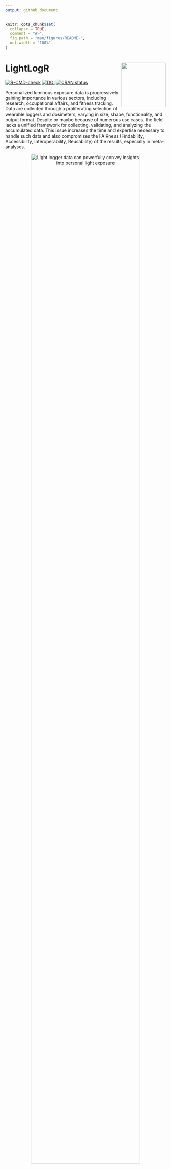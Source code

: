 ```yaml
---
output: github_document
---
```


<!-- README.md is generated from README.Rmd. Please edit that file -->

```r
knitr::opts_chunk$set(
  collapse = TRUE,
  comment = "#>",
  fig.path = "man/figures/README-",
  out.width = "100%"
)
```

# LightLogR <img src="man/figures/logo.png" align="right" height="139"/>

<!-- badges: start -->

[![R-CMD-check](https://github.com/tscnlab/LightLogR/actions/workflows/R-CMD-check.yaml/badge.svg)](https://github.com/tscnlab/LightLogR/actions/workflows/R-CMD-check.yaml) [![DOI](https://zenodo.org/badge/DOI/10.5281/zenodo.11562600.svg)](https://doi.org/10.5281/zenodo.11562600) [![CRAN status](https://www.r-pkg.org/badges/version/LightLogR)](https://CRAN.R-project.org/package=LightLogR)

<!-- badges: end -->

Personalized luminous exposure data is progressively gaining importance in various sectors, including research, occupational affairs, and fitness tracking. Data are collected through a proliferating selection of wearable loggers and dosimeters, varying in size, shape, functionality, and output format. Despite or maybe because of numerous use cases, the field lacks a unified framework for collecting, validating, and analyzing the accumulated data. This issue increases the time and expertise necessary to handle such data and also compromises the FAIRness (Findability, Accessibility, Interoperability, Reusability) of the results, especially in meta-analyses.

::: {style="text-align:center"}
![Light logger data can powerfully convey insights into personal light exposure](man/figures/Day.png){width="90%"}
:::

**LightLogR** is a package under development as part of the [*MeLiDos*](https://www.melidos.eu) project to address these issues. The package aims to provide tools for:

-   import from common measurement devices (see below for a list of supported devices)

-   Validation and processing of light logging data

-   Visualization of light exposure data, both exploratory and publication ready

-   Calculation of common analysis parameters (see below for a list of metrics)

To come:

-   Import, creation, and verification of crucial metadata

-   Semi-automated analysis and visualization (both command-line and GUI-based)

-   Integration of data into a unified database for cross-study analyses

##### Please note that LightLogR is work in progress! If you are interested in the project and want to know more, you can subscribe to the [LightLogR mailing list](https://lists.lrz.de/mailman/listinfo/lightlogr-users). If you find a bug, please open an issue on the [GitHub repository](https://github.com/tscnlab/LightLogR/issues).

##### To maximize LightLogRs utility, we want to hear from you! What features would you like to see, what are common issues you face when working with wearable data, and what kind of analysis are you performing? Let us know in the [LightLogR community survey](https://de.surveymonkey.com/r/3LL9NKQ)!

Have a look at the **Example** section down below to get started, or dive into the [Articles](https://tscnlab.github.io/LightLogR/articles/index.html) to get more in depth information about how to work with the package and generate images such as the one above, import data, visualization, and metric calculation.

## Supported devices

At present, these are the devices we support in LightLogR:

`r library(LightLogR); paste("- ", supported_devices() %>% paste(collapse = "\n\n- "))`

More Information on these devices can be found in the reference for `import_Dataset()`. If you want to know how to import data from these devices, have a look at our article on [Import & Cleaning](https://tscnlab.github.io/LightLogR/articles/Import.html).

If you are using a device that is currently not supported, please contact the developers. We are always looking to expand the range of supported devices. The easiest and most trackable way to get in contact is by opening a new issue on our [Github repository](https://github.com/tscnlab/LightLogR/issues). Please also provide a sample file of your data, so we can test the import function.

## Metrics

LightLogR supports a wide range of metrics across different metric families. You can find the full documentation of metrics functions in the [reference section](https://tscnlab.github.io/LightLogR/reference/index.html#metrics). There is also an overview article on how to use [Metrics](https://tscnlab.github.io/LightLogR/articles/Metrics.html).

| Metric Family                        | Submetrics | Note                 | Documentation                                                                                     |
|------------------|----------------|-----------------|---------------------|
| Barroso                              | 7                 |                      | `barroso_lighting_metrics()`                                                                      |
| Bright-dark period                   | 4x2               | bright / dark        | `bright_dark_period()`                                                                            |
| Centroid of light exposure           | 1                 |                      | `centroidLE()`                                                                                    |
| Disparity index                      | 1                 |                      | `disparity_index()`                                                                               |
| Duration above threshold             | 3                 | above, below, within | `duration_above_threshold()`                                                                      |
| Exponential moving average (EMA)     | 1                 |                      | `exponential_moving_average()`                                                                    |
| Frequency crossing threshold         | 1                 |                      | `frequency_crossing_threshold()`                                                                  |
| Intradaily Variance (IV)             | 1                 |                      | `intradaily_variability()`                                                                        |
| Interdaily Stability (IS)            | 1                 |                      | `interdaily_stability()`                                                                          |
| Midpoint CE (Cumulative Exposure)    | 1                 |                      | `midpointCE()`                                                                                    |
| nvRC (Non-visual circadian response) | 4                 |                      | `nvRC()`, `nvRC_circadianDisturbance()`, `nvRC_circadianBias()`, `nvRC_relativeAmplitudeError()` |
| nvRD (Non-visual direct response)    | 2                 |                      | `nvRD()`, `nvRD_cumulative_response()`                                                           |
| Period above threshold               | 3                 | above, below, within | `period_above_threshold()`                                                                        |
| Pulses above threshold               | 7x3               | above, below, within | `pulses_above_threshold()`                                                                        |
| Threshold for duration               | 2                 | above, below         | `threshold_for_duration()`                                                                        |
| Timing above threshold               | 3                 | above, below, within | `timing_above_threshold()`                                                                        |
| **Total:**                           |                   |                      |                                                                                                   |
| **17 families**                      | **61 metrics**    |                      |                                                                                                   |

If you would like to use a metric you don't find represented in LightLogR, please contact the developers. The easiest and most trackable way to get in contact is by opening a new issue on our [Github repository](https://github.com/tscnlab/LightLogR/issues).

## About the creation and funding of LightLogR

**LightLogR** is developed by the [*Translational Sensory & Circadian Neuroscience*](https://www.tscnlab.org) lab, a joint group from the [Technical University of Munich](https://www.tum.de/en/) and the [Max Planck Institute for Biological Neuroscience Unit (MPS/TUM/TUMCREATE)\*](https://www.tscnlab.org), a joint group based at the [Technical University of Munich](https://www.tum.de/en/), [TUMCREATE](https://www.tum-create.edu.sg/), the [Max Planck Institute for Biological Cybernetics](https://www.mpg.de/152075/biological-cybernetics).

[*MeLiDos*](https://www.melidos.eu) is a joint, [EURAMET](https://www.euramet.org)-funded project involving sixteen partners across Europe, aimed at developing a metrology and a standard workflow for wearable light logger data and optical radiation dosimeters. Its primary contributions towards fostering FAIR data include the development of a common file format, robust metadata descriptors, and an accompanying open-source software ecosystem.

[![](man/figures/Metrology_Partnership_LOGO.jpg){width="282"}](https://www.euramet.org) ![](man/figures/Co-Funded-By-the-EU.png){width="288"}

The project (22NRM05 MeLiDos) has received funding from the European Partnership on Metrology, co-financed from the European Union's Horizon Europe Research and Innovation Programme and by the Participating States. Views and opinions expressed are however those of the author(s) only and do not necessarily reflect those of the European Union or EURAMET. Neither the European Union nor the granting authority can be held responsible for them.

## Installation

You can install LightLogR from [CRAN](https://CRAN.R-project.org) with:

``` r
install.packages("LightLogR")
```

You can install the latest development version of LightLogR from [GitHub](https://github.com/) with:

``` r
# install.packages("devtools")
devtools::install_github("tscnlab/LightLogR")
```

## Example

Here is a quick starter on how do use **LightLogR**.

```r
library(LightLogR)
#these packages are needed for the examples as shown below.
library(flextable)
library(dplyr)
library(ggplot2)
```

### Import

You can import a light logger dataset with ease. The import functions give quick, helpful feedback about the dataset.

```r
filename <- system.file("extdata/sample_data_LYS.csv", package = "LightLogR")
dataset <- import$LYS(filename, tz = "Europe/Berlin")

dataset %>% ungroup() %>% select(Datetime, lux, kelvin, MEDI) %>%  
  slice(8000:8005) %>% flextable() %>% autofit()
```

::: {style="color: white"}
.
:::

For more complex data, there is the useful `gg_overview()` function to get an immediate grasp of your data. It was automatically called during import (set `auto.plot = FALSE` to suppress this), but really shines for datasets with multiple participants. It also indicates where data is missing, based on the measurement epochs found in the data.

```         
LLdata %>% gg_overview()
```

::: {style="text-align:center"}
![](man/figures/gg_overview2.png){width="60%"}
:::

### Visualize

Once imported, **LightLogR** allows you conveniently visualize the data.

```r
dataset %>% gg_day()
```

There is a wide range of options to the `gg_day()` function to customize the output. Have a look at the reference page (`?gg_day`) to see all options. You can also override most of the defaults, e.g., for different `color`, `facetting`, `theme` options.

```r
dataset %>% 
  gg_day(aes_col = MEDI < 250, size = 0.75) + 
  theme(legend.position = "bottom")
```

### More than one dataset

The built-in dataset `sample.data.environment` shows a combined dataset of light logger data and a second set of data - in this case unobstructed outdoor light measurements. Combined datasets can be easily visualized with `gg_day()`. The `col` parameter used on the `Id` column of the dataset allows for a color separation.

```r
sample.data.environment %>% 
  gg_day(
    start.date = "2023-08-18",
    aes_col = Id,
    scales = "fixed",
    geom = "line") + theme(legend.position = "bottom")
```

If you want to get a feeling for the data over the course of multiple days, the `gg_days()` function comes in handy. It works similar to `gg_day()`. It is also opinionated in terms of the scaling and linebreaks to only show whole days, all of which can be adjusted.

```r
sample.data.environment %>% 
  gg_days(geom = "ribbon", alpha = 0.25, col = "black")
```

With the `cut_Datetime()` function, the data can further be broken up into arbitrary time intervals. This can be used to easily compare different datasets. Just put the function in between the dataset and `gg_day()`. This makes a new variable available for plotting: `Datetime.rounded`. Just make sure, that the `geom` parameter is set to *boxplot* and the `group` parameter uses both the info from the rounded time interval (`Datetime.rounded`) and the different datasets (`Source`). The `base::interaction()` function can easily combine them. The default interval for `cut_Datetime()` is 3 hours.

```r
sample.data.environment %>% 
  cut_Datetime() %>% 
  gg_day(
    end.date = "2023-08-15",
    aes_col = Id,
    scales = "fixed",
    geom = "boxplot",
    group = interaction(Id, Datetime.rounded)) + 
  theme(legend.position = "bottom")
```

### Insights, Validation, and Processing

**LightLogR** provides a range of functions to get insight into your light logger data. Most importantly, you can search for and eliminate implicit gaps.

```r
dataset %>% gap_finder()
```

The huge amount of gaps comes from the fact that the measurement intervals are somewhat irregular between 15 and 18 seconds in this case. This leaves very little intervals to start regularly. We got this information after import, but can still get to this info through `count_difftime()`.

```r
dataset %>% ungroup() %>% count_difftime()
```

We can eliminate this through the `gap_handler()` function. This function will automatically fill in the gaps with NA values. As the most dominant interval in the dataset is now not 15 seconds anymore (because intermediate datapoints have been added), we need to specify the epoch for `gap_finder()`.

```r
dataset %>% gap_handler() %>% gap_finder(epoch = "15 sec")
```

If we want to force the data to be regular, we can use the `aggregate_Datetime()` function. This will aggregate the data to the specified epoch. There are sensible defaults on how to aggregate numeric, categorical, and logical data. You can also specify your own aggregation functions.

```r
dataset %>% aggregate_Datetime(unit = "15 sec") %>% gap_finder()
```

Now, very few gaps are left (every time the the lagged epochs lead to a completely skipped regular epoch). The function can also be used to conveniently change the interval to arbitrary values, e.g., `"5 mins"`, or `"1 hour"`.
